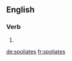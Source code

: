 
==English==

===Verb===
{{head|en}}

# {{en-third-person singular of|spoliate}}

[[de:spoliates]]
[[fr:spoliates]]
